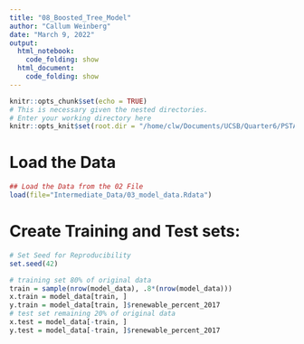 ```yaml
---
title: "08_Boosted_Tree_Model"
author: "Callum Weinberg"
date: "March 9, 2022"
output:
  html_notebook:
    code_folding: show
  html_document:
    code_folding: show
---
```


```r
knitr::opts_chunk$set(echo = TRUE)
# This is necessary given the nested directories.
# Enter your working directory here
knitr::opts_knit$set(root.dir = "/home/clw/Documents/UCSB/Quarter6/PSTAT 231/Final Project/PSTAT231_Final")
```


# Load the Data

```r
## Load the Data from the 02 File
load(file="Intermediate_Data/03_model_data.Rdata")
```

# Create Training and Test sets:
```r
# Set Seed for Reproducibility
set.seed(42)

# training set 80% of original data
train = sample(nrow(model_data), .8*(nrow(model_data)))
x.train = model_data[train, ]
y.train = model_data[train, ]$renewable_percent_2017
# test set remaining 20% of original data
x.test = model_data[-train, ]
y.test = model_data[-train, ]$renewable_percent_2017
```